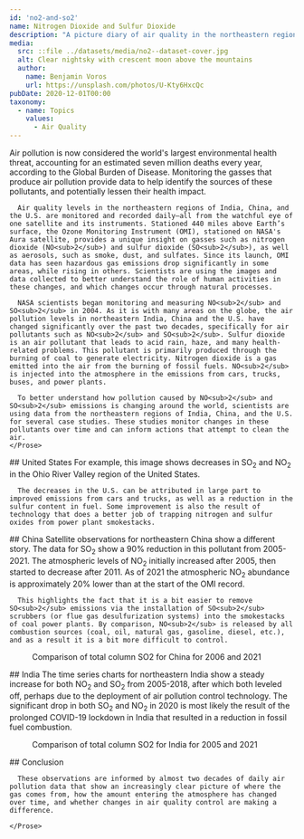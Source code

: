 ```yaml
---
id: 'no2-and-so2'
name: Nitrogen Dioxide and Sulfur Dioxide
description: "A picture diary of air quality in the northeastern regions of India, China, and the United States."
media:
  src: ::file ../datasets/media/no2--dataset-cover.jpg
  alt: Clear nightsky with crescent moon above the mountains
  author:
    name: Benjamin Voros
    url: https://unsplash.com/photos/U-Kty6HxcQc
pubDate: 2020-12-01T00:00
taxonomy:
  - name: Topics
    values:
      - Air Quality
---
```

<Block>
    <Prose>
      Air pollution is now considered the world's largest environmental health threat, accounting for an estimated seven million deaths every year, according to the Global Burden of Disease. Monitoring the gasses that produce air pollution provide data to help identify the sources of these pollutants, and potentially lessen their health impact. 
        
      Air quality levels in the northeastern regions of India, China, and the U.S. are monitored and recorded daily—all from the watchful eye of one satellite and its instruments. Stationed 440 miles above Earth’s surface, the Ozone Monitoring Instrument (OMI), stationed on NASA's Aura satellite, provides a unique insight on gasses such as nitrogen dioxide (NO<sub>2</sub>) and sulfur dioxide (SO<sub>2</sub>), as well as aerosols, such as smoke, dust, and sulfates. Since its launch, OMI data has seen hazardous gas emissions drop significantly in some areas, while rising in others. Scientists are using the images and data collected to better understand the role of human activities in these changes, and which changes occur through natural processes.

      NASA scientists began monitoring and measuring NO<sub>2</sub> and SO<sub>2</sub> in 2004. As it is with many areas on the globe, the air pollution levels in northeastern India, China and the U.S. have changed significantly over the past two decades, specifically for air pollutants such as NO<sub>2</sub> and SO<sub>2</sub>. Sulfur dioxide is an air pollutant that leads to acid rain, haze, and many health-related problems. This pollutant is primarily produced through the burning of coal to generate electricity. Nitrogen dioxide is a gas emitted into the air from the burning of fossil fuels. NO<sub>2</sub> is injected into the atmosphere in the emissions from cars, trucks, buses, and power plants. 

      To better understand how pollution caused by NO<sub>2</sub> and SO<sub>2</sub> emissions is changing around the world, scientists are using data from the northeastern regions of India, China, and the U.S. for several case studies. These studies monitor changes in these pollutants over time and can inform actions that attempt to clean the air. 
    </Prose>
</Block>

<Block>
   <Prose>
    ## United States
      For example, this image shows decreases in SO<sub>2</sub> and NO<sub>2</sub> in the Ohio River Valley region of the United States. 
      
      The decreases in the U.S. can be attributed in large part to improved emissions from cars and trucks, as well as a reduction in the sulfur content in fuel. Some improvement is also the result of technology that does a better job of trapping nitrogen and sulfur oxides from power plant smokestacks.

  </Prose>
  <Figure>
    <Chart
      dataPath={new URL('./media/no2-and-so2/no2-and-so2-charts.csv', import.meta.url).href}
      dateFormat="%Y" 
      idKey='Data Type' 
      xKey='Year' 
      yKey='United States Change from 2005' 
    />
    <Caption 
    /> 
  </Figure>
</Block>

<Block>
  <Prose>
    ## China
      Satellite observations for northeastern China show a different story. The data for SO<sub>2</sub> show a 90% reduction in this pollutant from 2005-2021. The atmospheric levels of NO<sub>2</sub> initially increased after 2005,   then started to decrease after 2011. As of 2021 the atmospheric NO<sub>2</sub> abundance is approximately 20% lower than at the start of the OMI record. 

      This highlights the fact that it is a bit easier to remove SO<sub>2</sub> emissions via the installation of SO<sub>2</sub> scrubbers (or flue gas desulfurization systems) into the smokestacks of coal power plants. By comparison, NO<sub>2</sub> is released by all combustion sources (coal, oil, natural gas, gasoline, diesel, etc.), and as a result it is a bit more difficult to control.
  </Prose>
  <Figure>
    <Chart
      dataPath={new URL('./media/no2-and-so2/no2-and-so2-charts.csv', import.meta.url).href}
      dateFormat="%Y" 
      idKey='Data Type' 
      xKey='Year' 
      yKey='China Change from 2005' 
    />
    <Caption 
    /> 
  </Figure>
</Block>

<Block>
  <Figure>
    <Map
      datasetId='so2'
      layerId='OMSO2PCA-COG'
      dateTime='2006-01-01'
      zoom={4}
      center={[117.22,35.66]}
      compareDateTime='2021-01-01'
    />
    <Caption
      attrAuthor='NASA'
      attrUrl='https://nasa.gov/'
    >
    Comparison of total column SO2 for China for 2006 and 2021
    </Caption>
  </Figure>
</Block>

<Block>
   <Prose>
    ## India
      The time series charts for northeastern India show a steady increase for both NO<sub>2</sub> and SO<sub>2</sub> from 2005-2018, after which both leveled off, perhaps due to the deployment of air pollution control technology. The significant drop in both SO<sub>2</sub> and NO<sub>2</sub> in 2020 is most likely the result of the prolonged COVID-19 lockdown in India that resulted in a reduction in fossil fuel combustion.
  </Prose> 
  <Figure>
    <Chart
      dataPath={new URL('./media/no2-and-so2/no2-and-so2-charts.csv', import.meta.url).href}
      dateFormat="%Y" 
      idKey='Data Type' 
      xKey='Year' 
      yKey='India Change from 2005' 
    />
    <Caption 
    /> 
  </Figure>
</Block>

<Block>
  <Figure>
    <Map
      datasetId='so2'
      layerId='OMSO2PCA-COG'
      dateTime='2005-01-01'
      zoom={4}
      center={[77.63,24.27]}
      compareDateTime='2021-01-01'
    />
    <Caption
      attrAuthor='NASA'
      attrUrl='https://nasa.gov/'
    >
    Comparison of total column SO2 for India for 2005 and 2021
    </Caption>
  </Figure>
</Block>

<Block>
    <Prose>
      ## Conclusion

      These observations are informed by almost two decades of daily air pollution data that show an increasingly clear picture of where the gas comes from, how the amount entering the atmosphere has changed over time, and whether changes in air quality control are making a difference.

    </Prose>
</Block>